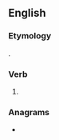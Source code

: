 ==English==

===Etymology===
{{suffix|eat|est|lang=en}}.

===Verb===
{{head|en|verb form}}

# {{en-archaic second-person singular of|eat|lang=en}}

===Anagrams===
* {{anagrams|en|estate|tatees|testae|testæ}}